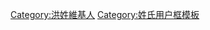 {{Userbox
  |id=洪
  |id-c=#ffff00
  |info=這個用戶姓'''[[洪姓|洪]]'''。
  |info-c=#fff0ff
  |info-s=10
  |border-c=black
}}
<includeonly>[[Category:洪姓維基人]]</includeonly><noinclude>[[Category:姓氏用户框模板]]</noinclude>